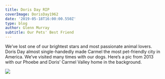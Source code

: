 ---
title: Doris Day RIP
coverImage: DorisDay1962
date: '2019-05-18T16:00:00.550Z'
type: blog
author: Glenn Murray
subtitle: Our Pets' Best Friend
---

We’ve lost one of our brightest stars and most passionate animal lovers. Doris Day almost single-handedly made Carmel the most pet-friendly city in America. We’ve visited many times with our dogs. Here’s a pic from 2013 with our Phoebe and Doris’ Carmel Valley home in the background.

<Image src="PhoebeDorisDay" />
